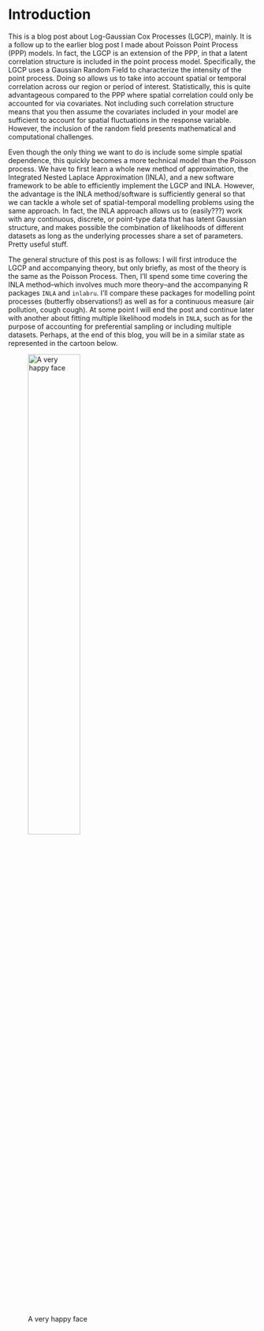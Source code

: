 # Introduction

This is a blog post about Log-Gaussian Cox Processes (LGCP), mainly. It is a follow up to the earlier blog post I made about Poisson Point Process (PPP) models. In fact, the LGCP is an extension of the PPP, in that a latent correlation structure is included in the point process model. Specifically, the LGCP uses a Gaussian Random Field to characterize the intensity of the point process. Doing so allows us to take into account spatial or temporal correlation across our region or period of interest. Statistically,  this is quite advantageous compared to the PPP where spatial correlation could only be accounted for via covariates. Not including such correlation structure means that you then assume the covariates included in your model are sufficient to account for spatial fluctuations in the response variable. However, the inclusion of the random field presents mathematical and computational challenges. 

Even though the only thing we want to do is include some simple spatial dependence, this quickly becomes a more technical model than the Poisson process. We have to first learn a whole new method of approximation, the Integrated Nested Laplace Approximation (INLA), and a new software framework to be able to efficiently implement the LGCP and INLA. However, the advantage is the INLA method/software is sufficiently general so that we can tackle a whole set of spatial-temporal modelling problems using the same approach. In fact, the INLA approach allows us to (easily???) work with any continuous, discrete, or point-type data that has latent Gaussian structure, and makes possible the combination of likelihoods of different datasets as long as the underlying processes share a set of parameters. Pretty useful stuff.

The general structure of this post is as follows: I will first introduce the LGCP and accompanying theory, but only briefly, as most of the theory is the same as the Poisson Process. Then, I'll spend some time covering the INLA method--which involves much more theory--and the accompanying R packages ```INLA``` and ```inlabru```. I'll compare these packages for modelling point processes (butterfly observations!) as well as for a continuous measure (air pollution, cough cough). At some point I will end the post and continue later with another about fitting multiple likelihood models in ```INLA```, such as for the purpose of accounting for preferential sampling or including multiple datasets. Perhaps, at the end of this blog, you will be in a similar state as represented in the cartoon below.

![A very happy face](figures/wow-inla.jpg){width="50%"}
